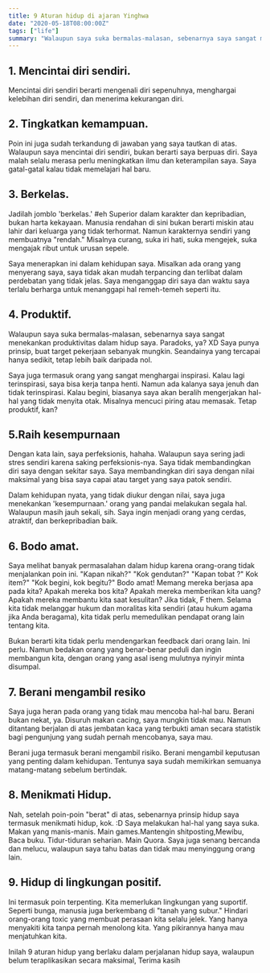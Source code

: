 ```yaml
---
title: 9 Aturan hidup di ajaran Yinghwa
date: "2020-05-18T08:00:00Z"
tags: ["life"]
summary: "Walaupun saya suka bermalas-malasan, sebenarnya saya sangat menekankan produktivitas dalam hidup saya. Paradoks, ya? XD Saya punya prinsip, buat target pekerjaan sebanyak mungkin"
---
```


## 1. Mencintai diri sendiri.

Mencintai diri sendiri berarti mengenali diri sepenuhnya, menghargai kelebihan diri sendiri, dan menerima kekurangan diri.

## 2. Tingkatkan kemampuan.

Poin ini juga sudah terkandung di jawaban yang saya tautkan di atas. Walaupun saya mencintai diri sendiri, bukan berarti saya berpuas diri. Saya malah selalu merasa perlu meningkatkan ilmu dan keterampilan saya. Saya gatal-gatal kalau tidak memelajari hal baru.

## 3. Berkelas.

Jadilah jomblo 'berkelas.' #eh
Superior dalam karakter dan kepribadian, bukan harta kekayaan. Manusia rendahan di sini bukan berarti miskin atau lahir dari keluarga yang tidak terhormat. Namun karakternya sendiri yang membuatnya "rendah." Misalnya curang, suka iri hati, suka mengejek, suka mengajak ribut untuk urusan sepele.

Saya menerapkan ini dalam kehidupan saya. Misalkan ada orang yang menyerang saya, saya tidak akan mudah terpancing dan terlibat dalam perdebatan yang tidak jelas. Saya menganggap diri saya dan waktu saya terlalu berharga untuk menanggapi hal remeh-temeh seperti itu.

## 4. Produktif.

Walaupun saya suka bermalas-malasan, sebenarnya saya sangat menekankan produktivitas dalam hidup saya. Paradoks, ya? XD Saya punya prinsip, buat target pekerjaan sebanyak mungkin. Seandainya yang tercapai hanya sedikit, tetap lebih baik daripada nol.

Saya juga termasuk orang yang sangat menghargai inspirasi. Kalau lagi terinspirasi, saya bisa kerja tanpa henti. Namun ada kalanya saya jenuh dan tidak terinspirasi. Kalau begini, biasanya saya akan beralih mengerjakan hal-hal yang tidak menyita otak. Misalnya mencuci piring atau memasak. Tetap produktif, kan?

## 5.Raih kesempurnaan

Dengan kata lain, saya perfeksionis, hahaha. Walaupun saya sering jadi stres sendiri karena saking perfeksionis-nya. Saya tidak membandingkan diri saya dengan sekitar saya. Saya membandingkan diri saya dengan nilai maksimal yang bisa saya capai atau target yang saya patok sendiri.

Dalam kehidupan nyata, yang tidak diukur dengan nilai, saya juga menekankan 'kesempurnaan.' orang yang pandai melakukan segala hal. Walaupun masih jauh sekali, sih. Saya ingin menjadi orang yang cerdas, atraktif, dan berkepribadian baik.

## 6. Bodo amat.

Saya melihat banyak permasalahan dalam hidup karena orang-orang tidak menjalankan poin ini. "Kapan nikah?" "Kok gendutan?" "Kapan tobat ?" Kok item?" "Kok begini, kok begitu?"
Bodo amat! Memang mereka berjasa apa pada kita? Apakah mereka bos kita? Apakah mereka memberikan kita uang? Apakah mereka membantu kita saat kesulitan? Jika tidak, F them. Selama kita tidak melanggar hukum dan moralitas kita sendiri (atau hukum agama jika Anda beragama), kita tidak perlu memedulikan pendapat orang lain tentang kita.

Bukan berarti kita tidak perlu mendengarkan feedback dari orang lain. Ini perlu. Namun bedakan orang yang benar-benar peduli dan ingin membangun kita, dengan orang yang asal iseng mulutnya nyinyir minta disumpal.

## 7. Berani mengambil resiko

Saya juga heran pada orang yang tidak mau mencoba hal-hal baru. Berani bukan nekat, ya. Disuruh makan cacing, saya mungkin tidak mau. Namun ditantang berjalan di atas jembatan kaca yang terbukti aman secara statistik bagi pengunjung yang sudah pernah mencobanya, saya mau.

Berani juga termasuk berani mengambil risiko. Berani mengambil keputusan yang penting dalam kehidupan. Tentunya saya sudah memikirkan semuanya matang-matang sebelum bertindak.

## 8. Menikmati Hidup.

Nah, setelah poin-poin "berat" di atas, sebenarnya prinsip hidup saya termasuk menikmati hidup, kok. :D
Saya melakukan hal-hal yang saya suka. Makan yang manis-manis. Main games.Mantengin shitposting,Mewibu, Baca buku. Tidur-tiduran seharian. Main Quora.
Saya juga senang bercanda dan melucu, walaupun saya tahu batas dan tidak mau menyinggung orang lain.

## 9. Hidup di lingkungan positif.

Ini termasuk poin terpenting. Kita memerlukan lingkungan yang suportif. Seperti bunga, manusia juga berkembang di "tanah yang subur." Hindari orang-orang toxic yang membuat perasaan kita selalu jelek. Yang hanya menyakiti kita tanpa pernah menolong kita. Yang pikirannya hanya mau menjatuhkan kita.

Inilah 9 aturan hidup yang berlaku dalam perjalanan hidup saya, walaupun belum teraplikasikan secara maksimal, Terima kasih

